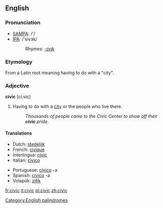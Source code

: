 ==English==
[[Category:English palindromes]]
===Pronunciation===
*[[w:SAMPA|SAMPA]]: /'/
*[[w:IPA|IPA]]: /'sivɜk/
*:Rhymes: [[Rhymes:English:-ɪvɪk|-ɪvɪk]]

===Etymology===
From a Latin root meaning having to do with a "city".

===Adjective===
'''civic''' (ci.vic)
# Having to do with a [[city]] or the people who live there.
#: ''Thousands of people came to the Civic Center to show off their '''civic''' pride.''

====Translations====
{{top}}
*Dutch: [[stedelijk]]
*French: [[civique]]
*Interlingua: [[civic]]
*Italian: [[civico]]
{{mid}}
*Portuguese: [[civico]] -a
*Spanish: [[civico]] -a
*Volapük: [[zifik]]
{{bottom}}

[[fr:civic]]
[[it:civic]]
[[pl:civic]]
[[zh:civic]]